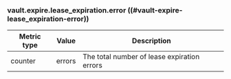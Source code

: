 ### vault.expire.lease_expiration.error ((#vault-expire-lease_expiration-error))

Metric type | Value  | Description
----------- | ------ | -----------
counter     | errors | The total number of lease expiration errors